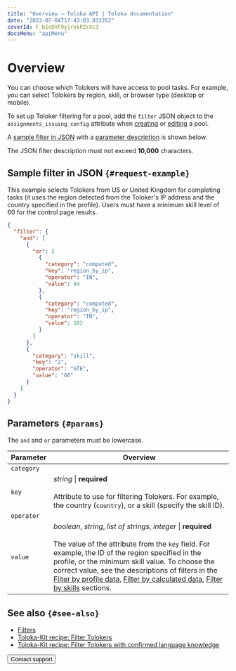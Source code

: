 ```yaml
---
title: "Overview — Toloka API | Toloka documentation"
date: "2023-07-04T17:43:03.033352"
coverId: F_bIcOYF9yjrxkPZrXc3
docsMenu: "apiMenu"
---
```



# Overview

You can choose which Tolokers will have access to pool tasks. For example, you can select Tolokers by region, skill, or browser type (desktop or mobile).

To set up Toloker filtering for a pool, add the `filter` JSON object to the `assignments_issuing_config` attribute when [creating](https://toloka.ai/docs/api/api-reference/#post-/pools) or [editing](https://toloka.ai/docs/api/api-reference/#put-/pools/-id-) a pool.

A [sample filter in JSON](#request-example) with a [parameter description](#params) is shown below.

<Note mode="note" title="Note">

The JSON filter description must not exceed **10,000** characters.

</Note>

## Sample filter in JSON `{#request-example}`

This example selects Tolokers from US or United Kingdom for completing tasks (it uses the region detected from the Toloker's IP address and the country specified in the profile). Users must have a minimum skill level of 60 for the control page results.

```json
{
  "filter": {
    "and": [
      {
        "or": [
          {
            "category": "computed",
            "key": "region_by_ip",
            "operator": "IN",
            "value": 84
          },
          {
            "category": "computed",
            "key": "region_by_ip",
            "operator": "IN",
            "value": 102
          }
        ]
      },
      {
        "category": "skill",
        "key": "2",
        "operator": "GTE",
        "value": "60"
      }
    ]
  }
}
```

## Parameters `{#params}`

<Note mode="note" title="Note">

The `and` and `or` parameters must be lowercase.

</Note>

Parameter | Overview
----- | -----
`category` | <FiltersTable1/>
`key` | _string_ \| **required**<br/><br/>Attribute to use for filtering Tolokers. For example, the country (`country`), or a skill (specify the skill ID).
`operator` | <FiltersTable2/>
`value` | _boolean_, _string_, _list of strings_, _integer_ \| **required**<br/><br/>The value of the attribute from the `key` field. For example, the ID of the region specified in the profile, or the minimum skill value. To choose the correct value, see the descriptions of filters in the [Filter by profile data](/docs/api/filter-profile), [Filter by calculated data](/docs/api/filter-computed), [Filter by skills](/docs/api/filter-skill) sections.

## See also `{#see-also}`

- [Filters](/docs/guide/filters)
- [Toloka-Kit recipe: Filter Tolokers](/docs/toloka-kit/recipes/filter-tolokers/)
- [Toloka-Kit recipe: Filter Tolokers with confirmed language knowledge](/docs/toloka-kit/recipes/filter-tolokers-languages)

<Button themeColor="light" view="default" size="l" type="link" url="/docs/guide/troubleshooting/support?form-source=api-filters">Contact support</Button>